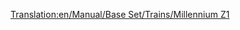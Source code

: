 [[Translation:en/Manual/Base Set/Trains/Millennium Z1]]
{{nl/Manual/Base Set/Trains/Treinen|Naam=Millennium Z1
|Afbeelding=[[File:en/Manual/Base Set/Trains/Millenniumz1.png]]
|Kosten=£70,312 ($140.624)
|Snelheid=336 km/h (210 mph)
|Gewicht=170 t (171,5 t)
|Kracht=10,000 pk (7.353 kW)
|Onderhoudskosten=£3,374 ($6.748)
|Ontworpen=2005
|Levensduur=20
|Capaciteit=25 passengers
|Omschrijving=Met 2 gemotoriseerde voertuigen, is deze [[en/Manual/Base Set/Monorail|monorail (EN)]] geschikt voor drukke passagiersroutes. De trein oogt daarnaast ook mooi uit met de rondingen aan beide uiteinden van de locomotief. Je zal waarschijnlijk merken dat de trein met - laat ons zeggen - 8 of meerdere wagons nooit zijn maximumsnelheid zal halen. In dat geval zou je beter nog een set toevoegen, met 4 gemotoriseerde voertuigen is de kans dat je de topsnelheid bereikt op rechte stukken groter.
|Real-life=De Millennium Z1 trein lijkt erg goed op de Duitse [https://www.wikipedia.org/wiki/nl:Transrapid "Transrapid"] monorail/maglev-hybride hogesnelheidstrein, omdat beiden gericht zijn op snelheid en het transport van passagiers. Hoewel [[nl/Manual/Main Page|Transport Tycoon]] pas uitkwam in 1995, is de Transrapid raar genoeg pas in commercieel, hetzij in beperkte vorm, pas uitgekomen in 2004 - wat ongeveer overeenkomt met de het servicejaar in Transport Tycoon, en was in ontwikkeling sinds het spel voor het eerst uitgegeven werd.

http://www.transrapid.de
}}